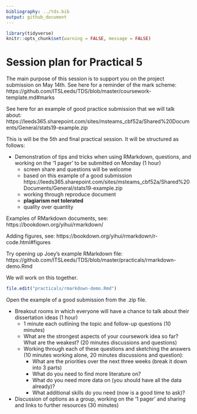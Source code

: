 ```yaml
---
bibliography: ../tds.bib
output: github_document
---
```


<!-- message to students, 2021-01-28 -->

```r
library(tidyverse)
knitr::opts_chunk$set(warning = FALSE, message = FALSE)
```

# Session plan for Practical 5

The main purpose of this session is to support you on the project submission on May 14th.
See here for a reminder of the mark scheme: https://github.com/ITSLeeds/TDS/blob/master/coursework-template.md#marks

See here for an example of good practice submission that we will talk about: https://leeds365.sharepoint.com/sites/msteams_cbf52a/Shared%20Documents/General/stats19-example.zip


This is will be the 5th and final practical session. It will be structured as follows:

- Demonstration of tips and tricks when using RMarkdown, questions, and working on the '1 pager' to be submitted on Monday (1 hour)
  - screen share and questions will be welcome
  - based on this example of a good submission https://leeds365.sharepoint.com/sites/msteams_cbf52a/Shared%20Documents/General/stats19-example.zip
  - working through reproduce document
  - **plagiarism not tolerated**
  - quality over quantity
  
Examples of RMarkdown documents, see: https://bookdown.org/yihui/rmarkdown/

Adding figures, see: https://bookdown.org/yihui/rmarkdown/r-code.html#figures

Try opening up Joey's example RMarkdown file: https://github.com/ITSLeeds/TDS/blob/master/practicals/rmarkdown-demo.Rmd

We will work on this together.

```r
file.edit("practicals/rmarkdown-demo.Rmd")
```

Open the example of a good submission from the .zip file.

  
- Breakout rooms in which everyone will have a chance to talk about their dissertation ideas (1 hour)
  - 1 minute each outlining the topic and follow-up questions (10 minutes)
  - What are the strongest aspects of your coursework idea so far? What are the weakest? (20 minutes discussions and questions)
  - Working through each of these questions and sketching the answers (10 minutes working alone, 20 minutes discussions and question):
    - What are the priorities over the next three weeks (break it down into 3 parts) 
    - What do you need to find more literature on?
    - What do you need more data on (you should have all the data already)?
    - What additional skills do you need (now is a good time to ask)?
    
- Discussion of options as a group, working on the '1 pager' and sharing and links to further resources (30 minutes)
